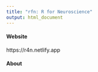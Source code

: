 ```yaml
---
title: "rfn: R for Neuroscience"
output: html_document
---
```


#### Website

https://r4n.netlify.app

#### About
